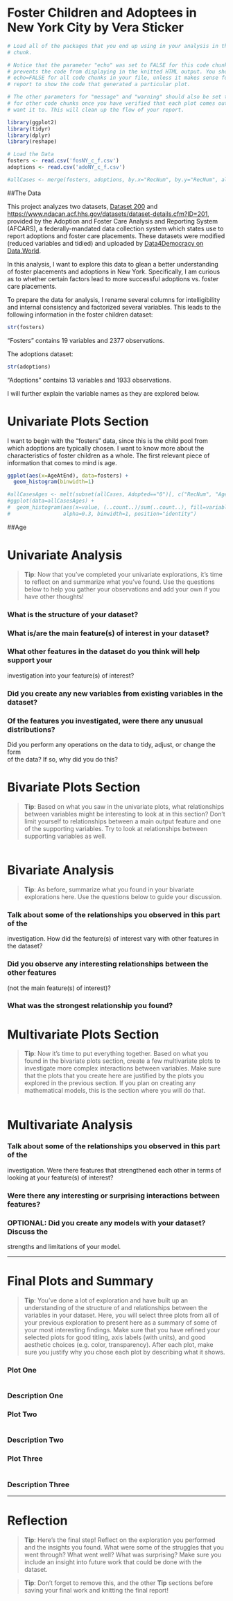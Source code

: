Foster Children and Adoptees in New York City by Vera Sticker
========================================================

```r
# Load all of the packages that you end up using in your analysis in this code
# chunk.

# Notice that the parameter "echo" was set to FALSE for this code chunk. This
# prevents the code from displaying in the knitted HTML output. You should set
# echo=FALSE for all code chunks in your file, unless it makes sense for your
# report to show the code that generated a particular plot.

# The other parameters for "message" and "warning" should also be set to FALSE
# for other code chunks once you have verified that each plot comes out as you
# want it to. This will clean up the flow of your report.

library(ggplot2)
library(tidyr)
library(dplyr)
library(reshape)
```

```r
# Load the Data
fosters <- read.csv('fosNY_c_f.csv')
adoptions <- read.csv('adoNY_c_f.csv')
```

```r
#allCases <- merge(fosters, adoptions, by.x="RecNum", by.y="RecNum", all=T)
```

##The Data

This project analyzes two datasets, [Dataset 200](https://www.ndacan.acf.hhs.gov/datasets/dataset-details.cfm?ID=200) and [https://www.ndacan.acf.hhs.gov/datasets/dataset-details.cfm?ID=201](Dataset
201), provided by the Adoption and Foster Care Analysis and Reporting System 
(AFCARS), a federally-mandated data collection system which states use to report 
adoptions and foster care placements. These datasets were modified (reduced
variables and tidied) and uploaded by [Data4Democracy on Data.World](https://data.world/data4democracy/foster-care-nyc).

In this analysis, I want to explore this data to glean a better understanding 
of foster placements and adoptions in New York. Specifically, I am curious as to 
whether certain factors lead to more successful adoptions vs. foster care 
placements. 

To prepare the data for analysis, I rename several columns for intelligibility
and internal consistency and factorized several variables. This leads to the 
following information in the foster children dataset:

```r
str(fosters)
```

"Fosters" contains 19 variables and 2377 observations.

The adoptions dataset:

```r
str(adoptions)
```

"Adoptions" contains 13 variables and 1933 observations.

I will further explain the variable names as they are explored below. 

# Univariate Plots Section

I want to begin with the "fosters" data, since this is 
the child pool from which adoptions are typically chosen. I
want to know more about the characteristics of foster children as a whole.
The first relevant piece of information that comes to mind is age. 

```r

ggplot(aes(x=AgeAtEnd), data=fosters) +
  geom_histogram(binwidth=1)

#allCasesAges <- melt(subset(allCases, Adopted=="0")[, c("RecNum", "AgeAtEnd", "AgeAtAdopt")], id.vars='RecNum')
#ggplot(data=allCasesAges) +
#  geom_histogram(aes(x=value, (..count..)/sum(..count..), fill=variable), 
#                 alpha=0.3, binwidth=1, position="identity")
```
##Age




# Univariate Analysis

> **Tip**: Now that you've completed your univariate explorations, it's time to
reflect on and summarize what you've found. Use the questions below to help you
gather your observations and add your own if you have other thoughts!

### What is the structure of your dataset?

### What is/are the main feature(s) of interest in your dataset?

### What other features in the dataset do you think will help support your \
investigation into your feature(s) of interest?

### Did you create any new variables from existing variables in the dataset?

### Of the features you investigated, were there any unusual distributions? \
Did you perform any operations on the data to tidy, adjust, or change the form \
of the data? If so, why did you do this?


# Bivariate Plots Section

> **Tip**: Based on what you saw in the univariate plots, what relationships
between variables might be interesting to look at in this section? Don't limit
yourself to relationships between a main output feature and one of the
supporting variables. Try to look at relationships between supporting variables
as well.

```r

```

# Bivariate Analysis

> **Tip**: As before, summarize what you found in your bivariate explorations
here. Use the questions below to guide your discussion.

### Talk about some of the relationships you observed in this part of the \
investigation. How did the feature(s) of interest vary with other features in \
the dataset?

### Did you observe any interesting relationships between the other features \
(not the main feature(s) of interest)?

### What was the strongest relationship you found?


# Multivariate Plots Section

> **Tip**: Now it's time to put everything together. Based on what you found in
the bivariate plots section, create a few multivariate plots to investigate
more complex interactions between variables. Make sure that the plots that you
create here are justified by the plots you explored in the previous section. If
you plan on creating any mathematical models, this is the section where you
will do that.

```r

```

# Multivariate Analysis

### Talk about some of the relationships you observed in this part of the \
investigation. Were there features that strengthened each other in terms of \
looking at your feature(s) of interest?

### Were there any interesting or surprising interactions between features?

### OPTIONAL: Did you create any models with your dataset? Discuss the \
strengths and limitations of your model.

------

# Final Plots and Summary

> **Tip**: You've done a lot of exploration and have built up an understanding
of the structure of and relationships between the variables in your dataset.
Here, you will select three plots from all of your previous exploration to
present here as a summary of some of your most interesting findings. Make sure
that you have refined your selected plots for good titling, axis labels (with
units), and good aesthetic choices (e.g. color, transparency). After each plot,
make sure you justify why you chose each plot by describing what it shows.

### Plot One
```r

```

### Description One


### Plot Two
```r

```

### Description Two


### Plot Three
```r

```

### Description Three

------

# Reflection

> **Tip**: Here's the final step! Reflect on the exploration you performed and
the insights you found. What were some of the struggles that you went through?
What went well? What was surprising? Make sure you include an insight into
future work that could be done with the dataset.

> **Tip**: Don't forget to remove this, and the other **Tip** sections before
saving your final work and knitting the final report!
